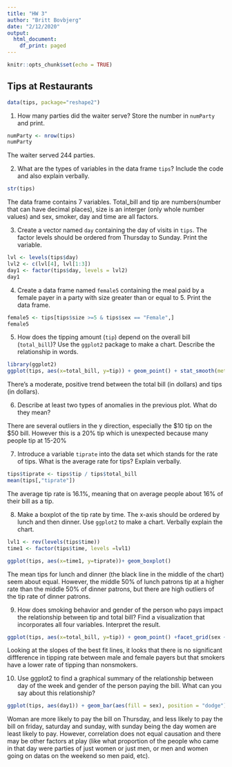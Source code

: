 ```yaml
---
title: "HW 3"
author: "Britt Bovbjerg"
date: "2/12/2020"
output:
  html_document:
    df_print: paged
---
```

```r
knitr::opts_chunk$set(echo = TRUE)
```

## Tips at Restaurants


```r
data(tips, package="reshape2")
```

1.  How many parties did the waiter serve? Store the number in `numParty` and print. 
```r
numParty <- nrow(tips)
numParty
```
The waiter served 244 parties. 

2. What are the types of variables in the data frame `tips`? Include the code and also explain verbally.
```r
str(tips)
```
The data frame contains 7 variables. Total_bill and tip are numbers(number that can have decimal places), size is an interger (only whole number values) and sex, smoker, day and time are all factors. 

3. Create a vector named `day` containing the day of visits in `tips`. The factor levels should be ordered from Thursday to Sunday. Print the variable.
```r
lvl <- levels(tips$day)
lvl2 <- c(lvl[4], lvl[1:3])
day1 <- factor(tips$day, levels = lvl2)
day1
```

4. Create a data frame named `female5` containing the meal paid by a female payer in a party with size greater than or equal to 5. Print the data frame.
```r
female5 <- tips[tips$size >=5 & tips$sex == "Female",]
female5

```

5. How does the tipping amount (`tip`) depend on the overall bill (`total_bill`)? Use the `ggplot2` package to make a chart. Describe the relationship in words.  
```r
library(ggplot2)
ggplot(tips, aes(x=total_bill, y=tip)) + geom_point() + stat_smooth(method=lm) + labs(title="Relationship Between Tips and Total Bill Price", x = "Total Bill Price (in Dollars)", y = "Tip Amount (in Dollars)") + theme(plot.title = element_text(hjust = 0.5))
```
There's a moderate, positive trend between the total bill (in dollars) and tips (in dollars).  

6. Describe at least two types of anomalies in the previous plot. What do they mean?

There are several outliers in the y direction, especially the $10 tip on the $50 bill. However this is a 20% tip which is unexpected because many people tip at 15-20% 


7. Introduce a variable `tiprate` into the data set which stands for the rate of tips. What is the average rate for tips? Explain verbally. 
```r
tips$tiprate <- tips$tip / tips$total_bill
mean(tips[,"tiprate"])

```
The average tip rate is 16.1%, meaning that on average people about 16% of their bill as a tip.  

8. Make a boxplot of the tip rate by time. The x-axis should be ordered by lunch and then dinner. Use `ggplot2` to make a chart. Verbally explain the chart.
```r
lvl1 <- rev(levels(tips$time))
time1 <- factor(tips$time, levels =lvl1)

ggplot(tips, aes(x=time1, y=tiprate))+ geom_boxplot()

```
The mean tips for lunch and dinner (the black line in the middle of the chart) seem about equal. However, the middle 50% of lunch patrons tip at a higher rate than the middle 50% of dinner patrons, but there are high outliers of the tip rate of dinner patrons. 

9. How does smoking behavior and gender of the person who pays impact the relationship between tip and total bill? Find a visualization that incorporates all four variables. Interpret the result.
```r
ggplot(tips, aes(x=total_bill, y=tip)) + geom_point() +facet_grid(sex ~ smoker) + ylab("Tip") + stat_smooth(method=lm)
```
Looking at the slopes of the best fit lines, it looks that there is no significant diffference in tipping rate between male and female payers but that smokers have a lower rate of tipping than nonsmokers. 

10. Use ggplot2 to find a graphical summary of the relationship between day of the week and gender of the person paying the bill. What can you say about this relationship?
```r
ggplot(tips, aes(day1)) + geom_bar(aes(fill = sex), position = "dodge")

```
Woman are more likely to pay the bill on Thursday, and less likely to pay the bill on friday, saturday and sunday, with sunday being the day women are least likely to pay. However, correlation does not equal causation and there may be other factors at play (like what proportion of the people who came in that day were parties of just women or just men, or men and women going on datas on the weekend so men paid, etc). 

